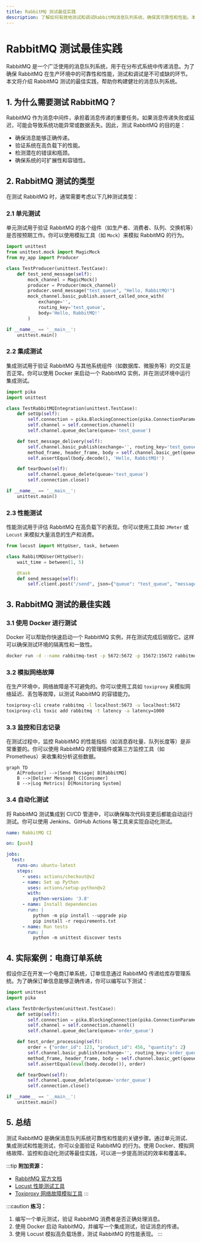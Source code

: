 ```yaml
---
title: RabbitMQ 测试最佳实践
description: 了解如何有效地测试和调试RabbitMQ消息队列系统，确保其可靠性和性能。本文涵盖了从基础到高级的测试策略，适合初学者。
---
```


# RabbitMQ 测试最佳实践

RabbitMQ 是一个广泛使用的消息队列系统，用于在分布式系统中传递消息。为了确保 RabbitMQ 在生产环境中的可靠性和性能，测试和调试是不可或缺的环节。本文将介绍 RabbitMQ 测试的最佳实践，帮助你构建健壮的消息队列系统。

## 1. 为什么需要测试 RabbitMQ？

RabbitMQ 作为消息中间件，承担着消息传递的重要任务。如果消息传递失败或延迟，可能会导致系统功能异常或数据丢失。因此，测试 RabbitMQ 的目的是：

- 确保消息能够正确传递。
- 验证系统在高负载下的性能。
- 检测潜在的错误和瓶颈。
- 确保系统的可扩展性和容错性。

## 2. RabbitMQ 测试的类型

在测试 RabbitMQ 时，通常需要考虑以下几种测试类型：

### 2.1 单元测试
单元测试用于验证 RabbitMQ 的各个组件（如生产者、消费者、队列、交换机等）是否按预期工作。你可以使用模拟工具（如 `Mock`）来模拟 RabbitMQ 的行为。

```python
import unittest
from unittest.mock import MagicMock
from my_app import Producer

class TestProducer(unittest.TestCase):
    def test_send_message(self):
        mock_channel = MagicMock()
        producer = Producer(mock_channel)
        producer.send_message("test_queue", "Hello, RabbitMQ!")
        mock_channel.basic_publish.assert_called_once_with(
            exchange='',
            routing_key='test_queue',
            body='Hello, RabbitMQ!'
        )

if __name__ == '__main__':
    unittest.main()
```

### 2.2 集成测试
集成测试用于验证 RabbitMQ 与其他系统组件（如数据库、微服务等）的交互是否正常。你可以使用 Docker 来启动一个 RabbitMQ 实例，并在测试环境中运行集成测试。

```python
import pika
import unittest

class TestRabbitMQIntegration(unittest.TestCase):
    def setUp(self):
        self.connection = pika.BlockingConnection(pika.ConnectionParameters('localhost'))
        self.channel = self.connection.channel()
        self.channel.queue_declare(queue='test_queue')

    def test_message_delivery(self):
        self.channel.basic_publish(exchange='', routing_key='test_queue', body='Hello, RabbitMQ!')
        method_frame, header_frame, body = self.channel.basic_get(queue='test_queue', auto_ack=True)
        self.assertEqual(body.decode(), 'Hello, RabbitMQ!')

    def tearDown(self):
        self.channel.queue_delete(queue='test_queue')
        self.connection.close()

if __name__ == '__main__':
    unittest.main()
```

### 2.3 性能测试
性能测试用于评估 RabbitMQ 在高负载下的表现。你可以使用工具如 `JMeter` 或 `Locust` 来模拟大量消息的生产和消费。

```python
from locust import HttpUser, task, between

class RabbitMQUser(HttpUser):
    wait_time = between(1, 5)

    @task
    def send_message(self):
        self.client.post("/send", json={"queue": "test_queue", "message": "Hello, RabbitMQ!"})
```

## 3. RabbitMQ 测试的最佳实践

### 3.1 使用 Docker 进行测试
Docker 可以帮助你快速启动一个 RabbitMQ 实例，并在测试完成后销毁它。这样可以确保测试环境的隔离性和一致性。

```bash
docker run -d --name rabbitmq-test -p 5672:5672 -p 15672:15672 rabbitmq:3-management
```

### 3.2 模拟网络故障
在生产环境中，网络故障是不可避免的。你可以使用工具如 `toxiproxy` 来模拟网络延迟、丢包等故障，以测试 RabbitMQ 的容错能力。

```bash
toxiproxy-cli create rabbitmq -l localhost:5673 -u localhost:5672
toxiproxy-cli toxic add rabbitmq -t latency -a latency=1000
```

### 3.3 监控和日志记录
在测试过程中，监控 RabbitMQ 的性能指标（如消息吞吐量、队列长度等）是非常重要的。你可以使用 RabbitMQ 的管理插件或第三方监控工具（如 Prometheus）来收集和分析这些数据。

```mermaid
graph TD
    A[Producer] -->|Send Message| B[RabbitMQ]
    B -->|Deliver Message| C[Consumer]
    B -->|Log Metrics| D[Monitoring System]
```

### 3.4 自动化测试
将 RabbitMQ 测试集成到 CI/CD 管道中，可以确保每次代码变更后都能自动运行测试。你可以使用 Jenkins、GitHub Actions 等工具来实现自动化测试。

```yaml
name: RabbitMQ CI

on: [push]

jobs:
  test:
    runs-on: ubuntu-latest
    steps:
      - uses: actions/checkout@v2
      - name: Set up Python
        uses: actions/setup-python@v2
        with:
          python-version: '3.8'
      - name: Install dependencies
        run: |
          python -m pip install --upgrade pip
          pip install -r requirements.txt
      - name: Run tests
        run: |
          python -m unittest discover tests
```

## 4. 实际案例：电商订单系统

假设你正在开发一个电商订单系统，订单信息通过 RabbitMQ 传递给库存管理系统。为了确保订单信息能够正确传递，你可以编写以下测试：

```python
import unittest
import pika

class TestOrderSystem(unittest.TestCase):
    def setUp(self):
        self.connection = pika.BlockingConnection(pika.ConnectionParameters('localhost'))
        self.channel = self.connection.channel()
        self.channel.queue_declare(queue='order_queue')

    def test_order_processing(self):
        order = {"order_id": 123, "product_id": 456, "quantity": 2}
        self.channel.basic_publish(exchange='', routing_key='order_queue', body=str(order))
        method_frame, header_frame, body = self.channel.basic_get(queue='order_queue', auto_ack=True)
        self.assertEqual(eval(body.decode()), order)

    def tearDown(self):
        self.channel.queue_delete(queue='order_queue')
        self.connection.close()

if __name__ == '__main__':
    unittest.main()
```

## 5. 总结

测试 RabbitMQ 是确保消息队列系统可靠性和性能的关键步骤。通过单元测试、集成测试和性能测试，你可以全面验证 RabbitMQ 的行为。使用 Docker、模拟网络故障、监控和自动化测试等最佳实践，可以进一步提高测试的效率和覆盖率。

:::tip
**附加资源：**
- [RabbitMQ 官方文档](https://www.rabbitmq.com/documentation.html)
- [Locust 性能测试工具](https://locust.io/)
- [Toxiproxy 网络故障模拟工具](https://github.com/Shopify/toxiproxy)
:::

:::caution
**练习：**
1. 编写一个单元测试，验证 RabbitMQ 消费者是否正确处理消息。
2. 使用 Docker 启动 RabbitMQ，并编写一个集成测试，验证消息的传递。
3. 使用 Locust 模拟高负载场景，测试 RabbitMQ 的性能表现。
:::